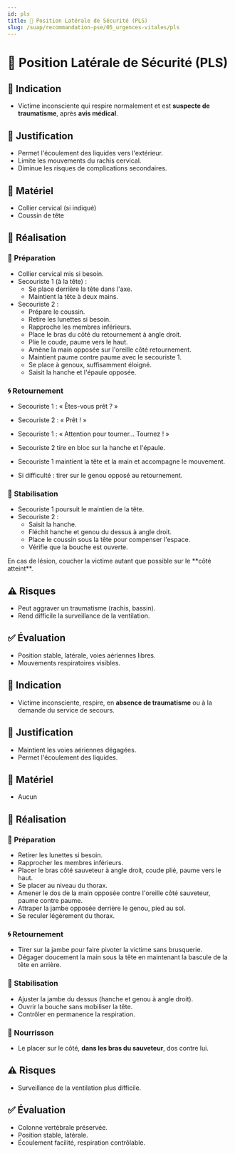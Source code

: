 ---
id: pls
title: 🤕 Position Latérale de Sécurité (PLS)
slug: /suap/recommandation-pse/05_urgences-vitales/pls
---


# 🤕 Position Latérale de Sécurité (PLS)

<Tabs>
<TabItem value="2secouristes" label="👥 À deux secouristes">

## 🧠 Indication

- Victime inconsciente qui respire normalement et est **suspecte de traumatisme**, après **avis médical**.

## 🎯 Justification

- Permet l'écoulement des liquides vers l'extérieur.
- Limite les mouvements du rachis cervical.
- Diminue les risques de complications secondaires.

## 🧰 Matériel

- Collier cervical (si indiqué)
- Coussin de tête

## 🔧 Réalisation

### 🥇 Préparation

- Collier cervical mis si besoin.
- Secouriste 1 (à la tête) :
  - Se place derrière la tête dans l'axe.
  - Maintient la tête à deux mains.
- Secouriste 2 :
  - Prépare le coussin.
  - Retire les lunettes si besoin.
  - Rapproche les membres inférieurs.
  - Place le bras du côté du retournement à angle droit.
  - Plie le coude, paume vers le haut.
  - Amène la main opposée sur l'oreille côté retournement.
  - Maintient paume contre paume avec le secouriste 1.
  - Se place à genoux, suffisamment éloigné.
  - Saisit la hanche et l'épaule opposée.

### 🌀 Retournement

- Secouriste 1 : « Êtes-vous prêt ? »
- Secouriste 2 : « Prêt ! »
- Secouriste 1 : « Attention pour tourner… Tournez ! »

- Secouriste 2 tire en bloc sur la hanche et l'épaule.
- Secouriste 1 maintient la tête et la main et accompagne le mouvement.
- Si difficulté : tirer sur le genou opposé au retournement.

### 🧷 Stabilisation

- Secouriste 1 poursuit le maintien de la tête.
- Secouriste 2 :
  - Saisit la hanche.
  - Fléchit hanche et genou du dessus à angle droit.
  - Place le coussin sous la tête pour compenser l'espace.
  - Vérifie que la bouche est ouverte.

<Admonition type="tip">
En cas de lésion, coucher la victime autant que possible sur le **côté atteint**.
</Admonition>

## ⚠️ Risques

- Peut aggraver un traumatisme (rachis, bassin).
- Rend difficile la surveillance de la ventilation.

## ✅ Évaluation

- Position stable, latérale, voies aériennes libres.
- Mouvements respiratoires visibles.

</TabItem>

<TabItem value="1secouriste" label="🧍‍♂️ À un secouriste">

## 🧠 Indication

- Victime inconsciente, respire, en **absence de traumatisme** ou à la demande du service de secours.

## 🎯 Justification

- Maintient les voies aériennes dégagées.
- Permet l'écoulement des liquides.

## 🧰 Matériel

- Aucun

## 🔧 Réalisation

### 🥇 Préparation

- Retirer les lunettes si besoin.
- Rapprocher les membres inférieurs.
- Placer le bras côté sauveteur à angle droit, coude plié, paume vers le haut.
- Se placer au niveau du thorax.
- Amener le dos de la main opposée contre l'oreille côté sauveteur, paume contre paume.
- Attraper la jambe opposée derrière le genou, pied au sol.
- Se reculer légèrement du thorax.

### 🌀 Retournement

- Tirer sur la jambe pour faire pivoter la victime sans brusquerie.
- Dégager doucement la main sous la tête en maintenant la bascule de la tête en arrière.

### 🧷 Stabilisation

- Ajuster la jambe du dessus (hanche et genou à angle droit).
- Ouvrir la bouche sans mobiliser la tête.
- Contrôler en permanence la respiration.

### 👶 Nourrisson

- Le placer sur le côté, **dans les bras du sauveteur**, dos contre lui.

## ⚠️ Risques

- Surveillance de la ventilation plus difficile.

## ✅ Évaluation

- Colonne vertébrale préservée.
- Position stable, latérale.
- Écoulement facilité, respiration contrôlable.

</TabItem>
</Tabs>
